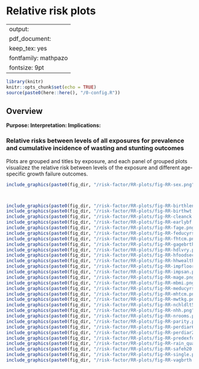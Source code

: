 # Relative risk plots {#RR}

---
output:
  pdf_document:
    keep_tex: yes
fontfamily: mathpazo
fontsize: 9pt
---

\raggedright


```r
library(knitr)
knitr::opts_chunk$set(echo = TRUE)
source(paste0(here::here(), "/0-config.R"))
```


## Overview

__Purpose: __
__Interpretation: __
__Implications: __




### Relative risks between levels of all exposures for prevalence and cumulative incidence of wasting and stunting outcomes

Plots are grouped and titles by exposure, and each panel of grouped plots visualizez the relative risk between levels of the exposure and different age-specific growth failure outcomes. 

```r
include_graphics(paste0(fig_dir, "/risk-factor/RR-plots/fig-RR-sex.png"))



include_graphics(paste0(fig_dir, "/risk-factor/RR-plots/fig-RR-birthlen.png"))
include_graphics(paste0(fig_dir, "/risk-factor/RR-plots/fig-RR-birthwt.png"))
include_graphics(paste0(fig_dir, "/risk-factor/RR-plots/fig-RR-cleanck.png"))
include_graphics(paste0(fig_dir, "/risk-factor/RR-plots/fig-RR-earlybf.png"))
include_graphics(paste0(fig_dir, "/risk-factor/RR-plots/fig-RR-fage.png"))
include_graphics(paste0(fig_dir, "/risk-factor/RR-plots/fig-RR-feducyrs.png"))
include_graphics(paste0(fig_dir, "/risk-factor/RR-plots/fig-RR-fhtcm.png"))
include_graphics(paste0(fig_dir, "/risk-factor/RR-plots/fig-RR-gagebrth.png"))
include_graphics(paste0(fig_dir, "/risk-factor/RR-plots/fig-RR-hdlvry.png"))
include_graphics(paste0(fig_dir, "/risk-factor/RR-plots/fig-RR-hfoodsec.png"))
include_graphics(paste0(fig_dir, "/risk-factor/RR-plots/fig-RR-hhwealth_quart.png"))
include_graphics(paste0(fig_dir, "/risk-factor/RR-plots/fig-RR-impfloor.png"))
include_graphics(paste0(fig_dir, "/risk-factor/RR-plots/fig-RR-impsan.png"))
include_graphics(paste0(fig_dir, "/risk-factor/RR-plots/fig-RR-mage.png"))
include_graphics(paste0(fig_dir, "/risk-factor/RR-plots/fig-RR-mbmi.png"))
include_graphics(paste0(fig_dir, "/risk-factor/RR-plots/fig-RR-meducyrs.png"))
include_graphics(paste0(fig_dir, "/risk-factor/RR-plots/fig-RR-mhtcm.png"))
include_graphics(paste0(fig_dir, "/risk-factor/RR-plots/fig-RR-mwtkg.png"))
include_graphics(paste0(fig_dir, "/risk-factor/RR-plots/fig-RR-nchldlt5.png"))
include_graphics(paste0(fig_dir, "/risk-factor/RR-plots/fig-RR-nhh.png"))
include_graphics(paste0(fig_dir, "/risk-factor/RR-plots/fig-RR-nrooms.png"))
include_graphics(paste0(fig_dir, "/risk-factor/RR-plots/fig-RR-parity.png"))
include_graphics(paste0(fig_dir, "/risk-factor/RR-plots/fig-RR-perdiar6.png"))
include_graphics(paste0(fig_dir, "/risk-factor/RR-plots/fig-RR-perdiar24.png"))
include_graphics(paste0(fig_dir, "/risk-factor/RR-plots/fig-RR-predexfd6.png"))
include_graphics(paste0(fig_dir, "/risk-factor/RR-plots/fig-RR-rain_quartile.png"))
include_graphics(paste0(fig_dir, "/risk-factor/RR-plots/fig-RR-safeh20.png"))
include_graphics(paste0(fig_dir, "/risk-factor/RR-plots/fig-RR-single.png"))
include_graphics(paste0(fig_dir, "/risk-factor/RR-plots/fig-RR-vagbrth.png"))
```
